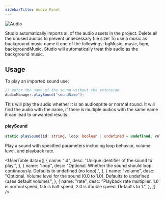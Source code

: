 ```yaml
---
sidebarTitle: Audio Panel
---
```



<SpecialHeader title="Audio Panel" />

<div className="relative">
<Image
  src="/studio-docs/advanced/audio.png"
  alt="Audio"
  width={1600}
  height={600}
  className="mt-6 rounded-xl overflow-hidden"
/>

<Hoverbox
  title="1"
  body="Drag background music and uploadable sounds to this column."
  xPercent={35}
  yPercent={60}
/>

<Hoverbox
  title="2"
  body="Drag audios to this column to use as audiosprite."
  xPercent={57}
  yPercent={60}
/>

<Hoverbox
  title="3"
  body="Click to edit audiosprite bitrate and hz."
  xPercent={66.5}
  yPercent={60}
/>

<Hoverbox
  title="4"
  body="Clear and regenerate audiosprite files. Useful when you face a problem with audios and studio can't fix it automatically."
  xPercent={71.5}
  yPercent={60}
/>

<Hoverbox
  title="5"
  body="Change bitrate, higher bitrate means more quality and more size in kbs. This will generate a new version of the audio. Hit play button to listen the encoded version."
  xPercent={76.5}
  yPercent={27}
/>

<Hoverbox
  title="6"
  body="Change hz, higher hz means more quality and more size in kbs. This will generate a new version of the audio. Hit play button to listen the encoded version."
  xPercent={76.5}
  yPercent={35}
/>

<Hoverbox
  title="7"
  body="Id used in the data.js, you can name it anything you like as long as it doesn't conflict with another id in your data.js"
  xPercent={76.5}
  yPercent={53}
/>

<Hoverbox
  title="8"
  body="Visible name in the data.js."
  xPercent={76.5}
  yPercent={60}
/>

<Hoverbox
  title="9"
  body="This button will generate an item in data.js with the submitted ID and name. If an item with the same ID already exists, it will be overridden."
  xPercent={76.5}
  yPercent={66}
/>
</div>

<Callout type="warning">
  Studio automatically imports all of the audio assets in the project. Delete
  all the unused audios to prevent unnecessary file size!
</Callout>

<Callout type="warning">
  To use a music as background music name it one of the followings: bgMusic,
  music, bgm, backgroundMusic. Studio will automatically treat this audio as the
  background music.
</Callout>

## Usage

To play an imported sound use:

```js
// enter the name of the sound without the extension
AudioManager.playSound("soundName");
```

This will play the audio whether it is an audiosprite or normal sound. It will find the audio with the name, if there is multiple audios with the same name it can lead to unwanted results.

#### playSound

```ts
static playSound(id: string, loop: boolean | undefined = undefined, volume: number | undefined = undefined, rate: number = 1): void
```

Play a sound with specified parameters including loop behavior, volume level, and playback rate.

<InnerHeader title="Parameters" />

<UserTable
  data={[
    {
      name: "id",
      desc: "Unique identifier of the sound to play.",
    },
    {
      name: "loop",
      desc: "Optional. Whether the sound should loop continuously. Defaults to undefined (no loop).",
    },
    {
      name: "volume",
      desc: "Optional. Volume level for the sound (0.0 to 1.0). Defaults to undefined (uses default volume).",
    },
    {
      name: "rate",
      desc: "Playback rate multiplier. 1.0 is normal speed, 0.5 is half speed, 2.0 is double speed. Defaults to 1.",
    },
  ]}
/>
